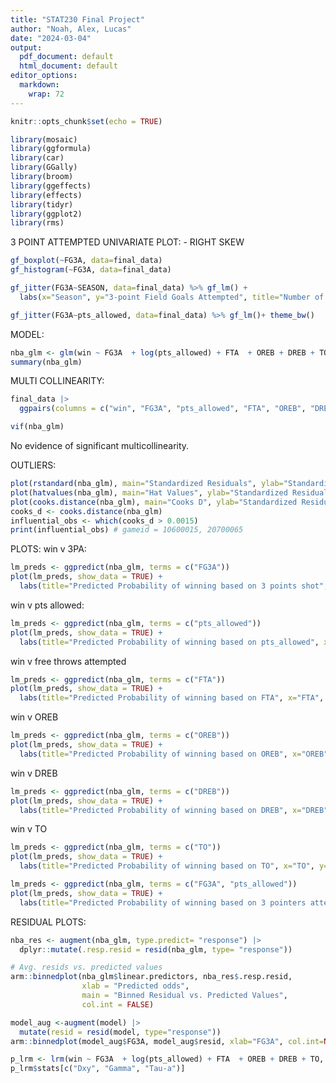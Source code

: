```yaml
---
title: "STAT230 Final Project"
author: "Noah, Alex, Lucas"
date: "2024-03-04"
output:
  pdf_document: default
  html_document: default
editor_options: 
  markdown: 
    wrap: 72
---
```


```r
knitr::opts_chunk$set(echo = TRUE)
```



```r
library(mosaic)
library(ggformula)
library(car)
library(GGally)
library(broom)
library(ggeffects)
library(effects)
library(tidyr)
library(ggplot2)
library(rms)
```


3 POINT ATTEMPTED UNIVARIATE PLOT:
- RIGHT SKEW
```r
gf_boxplot(~FG3A, data=final_data)
gf_histogram(~FG3A, data=final_data)
```

```r
gf_jitter(FG3A~SEASON, data=final_data) %>% gf_lm() + 
  labs(x="Season", y="3-point Field Goals Attempted", title="Number of 3-Point field goals attempted in-game over different seasons") + theme_bw()
```

```r
gf_jitter(FG3A~pts_allowed, data=final_data) %>% gf_lm()+ theme_bw()
```

MODEL:
```r
nba_glm <- glm(win ~ FG3A  + log(pts_allowed) + FTA  + OREB + DREB + TO + SEASON + FG3A:SEASON, data = final_data, family = "binomial")
summary(nba_glm)
```
MULTI COLLINEARITY:
```r
final_data |> 
  ggpairs(columns = c("win", "FG3A", "pts_allowed", "FTA", "OREB", "DREB", "TO", "SEASON"))
```

```r
vif(nba_glm)
```
No evidence of significant multicollinearity.

OUTLIERS:
```r
plot(rstandard(nba_glm), main="Standardized Residuals", ylab="Standardized Residuals", xlab="Index")
plot(hatvalues(nba_glm), main="Hat Values", ylab="Standardized Residuals", xlab="Index")
plot(cooks.distance(nba_glm), main="Cooks D", ylab="Standardized Residuals", xlab="Index") 
cooks_d <- cooks.distance(nba_glm)
influential_obs <- which(cooks_d > 0.0015)
print(influential_obs) # gameid = 10600015, 20700065
```

PLOTS:
win v 3PA:
```r
lm_preds <- ggpredict(nba_glm, terms = c("FG3A"))
plot(lm_preds, show_data = TRUE) + 
  labs(title="Predicted Probability of winning based on 3 points shot", x="3FGA", y="Predicted probability of winning")
```


win v pts allowed:
```r
lm_preds <- ggpredict(nba_glm, terms = c("pts_allowed"))
plot(lm_preds, show_data = TRUE) + 
  labs(title="Predicted Probability of winning based on pts_allowed", x="pts_allowed", y="Predicted probability of winning")
```
win v free throws attempted
```r
lm_preds <- ggpredict(nba_glm, terms = c("FTA"))
plot(lm_preds, show_data = TRUE) + 
  labs(title="Predicted Probability of winning based on FTA", x="FTA", y="Predicted probability of winning")
```
win v OREB
```r
lm_preds <- ggpredict(nba_glm, terms = c("OREB"))
plot(lm_preds, show_data = TRUE) + 
  labs(title="Predicted Probability of winning based on OREB", x="OREB", y="Predicted probability of winning")
```
win v DREB
```r
lm_preds <- ggpredict(nba_glm, terms = c("DREB"))
plot(lm_preds, show_data = TRUE) + 
  labs(title="Predicted Probability of winning based on DREB", x="DREB", y="Predicted probability of winning")
```
win v TO
```r
lm_preds <- ggpredict(nba_glm, terms = c("TO"))
plot(lm_preds, show_data = TRUE) + 
  labs(title="Predicted Probability of winning based on TO", x="TO", y="Predicted probability of winning")
```

```r
lm_preds <- ggpredict(nba_glm, terms = c("FG3A", "pts_allowed"))
plot(lm_preds, show_data = TRUE) + 
  labs(title="Predicted Probability of winning based on 3 pointers attempted and points allowed", x="3-point field goals attempted", y="Predicted probability of winning")
```

RESIDUAL PLOTS:
```r
nba_res <- augment(nba_glm, type.predict= "response") |>
  dplyr::mutate(.resp.resid = resid(nba_glm, type= "response"))

# Avg. resids vs. predicted values
arm::binnedplot(nba_glm$linear.predictors, nba_res$.resp.resid, 
                xlab = "Predicted odds", 
                main = "Binned Residual vs. Predicted Values", 
                col.int = FALSE)
```

```r
model_aug <-augment(model) |>
  mutate(resid = resid(model, type="response"))
arm::binnedplot(model_aug$FG3A, model_aug$resid, xlab="FG3A", col.int=NULL)
```


```r
p_lrm <- lrm(win ~ FG3A  + log(pts_allowed) + FTA  + OREB + DREB + TO, data = final_data) #SEASON IS NOT INCLUDED
p_lrm$stats[c("Dxy", "Gamma", "Tau-a")]
```


